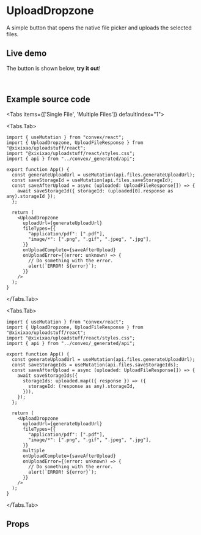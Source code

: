 
# UploadDropzone

A simple button that opens the native file picker and uploads the selected
files.

## Live demo

The button is shown below, **try it out**!

<br />

<UploadDropzone
  uploadUrl="https://wry-bird-327.convex.site/dontStoreImage"
  subtitle="Any file will do"
/>

## Example source code

<Tabs items={['Single File', 'Multiple Files']} defaultIndex="1">

<Tabs.Tab>

```tsx filename="src/App.tsx"
import { useMutation } from "convex/react";
import { UploadDropzone, UploadFileResponse } from "@xixixao/uploadstuff/react";
import "@xixixao/uploadstuff/react/styles.css";
import { api } from "../convex/_generated/api";

export function App() {
  const generateUploadUrl = useMutation(api.files.generateUploadUrl);
  const saveStorageId = useMutation(api.files.saveStorageId);
  const saveAfterUpload = async (uploaded: UploadFileResponse[]) => {
    await saveStorageId({ storageId: (uploaded[0].response as any).storageId });
  };

  return (
    <UploadDropzone
      uploadUrl={generateUploadUrl}
      fileTypes={{
        "application/pdf": [".pdf"],
        "image/*": [".png", ".gif", ".jpeg", ".jpg"],
      }}
      onUploadComplete={saveAfterUpload}
      onUploadError={(error: unknown) => {
        // Do something with the error.
        alert(`ERROR! ${error}`);
      }}
    />
  );
}
```

</Tabs.Tab>

<Tabs.Tab>

```tsx filename="src/App.tsx"
import { useMutation } from "convex/react";
import { UploadDropzone, UploadFileResponse } from "@xixixao/uploadstuff/react";
import "@xixixao/uploadstuff/react/styles.css";
import { api } from "../convex/_generated/api";

export function App() {
  const generateUploadUrl = useMutation(api.files.generateUploadUrl);
  const saveStorageIds = useMutation(api.files.saveStorageIds);
  const saveAfterUpload = async (uploaded: UploadFileResponse[]) => {
    await saveStorageIds({
      storageIds: uploaded.map(({ response }) => ({
        storageId: (response as any).storageId,
      })),
    });
  };

  return (
    <UploadDropzone
      uploadUrl={generateUploadUrl}
      fileTypes={{
        "application/pdf": [".pdf"],
        "image/*": [".png", ".gif", ".jpeg", ".jpg"],
      }}
      multiple
      onUploadComplete={saveAfterUpload}
      onUploadError={(error: unknown) => {
        // Do something with the error.
        alert(`ERROR! ${error}`);
      }}
    />
  );
}
```

</Tabs.Tab>

</Tabs>

## Props

<Props />
